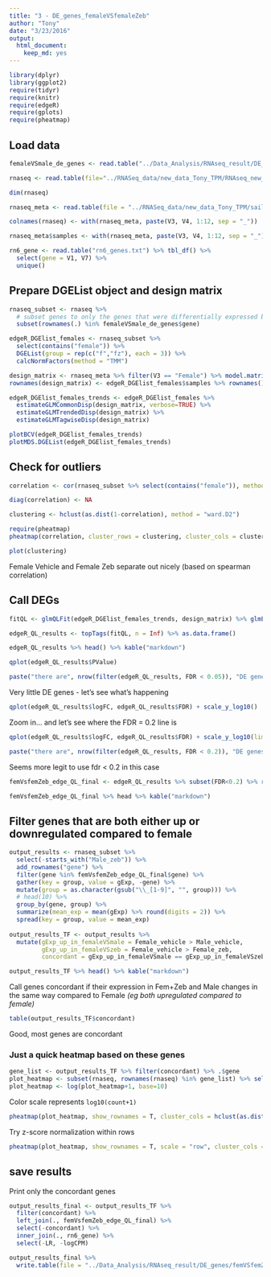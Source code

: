 ```yaml
---
title: "3 - DE_genes_femaleVSfemaleZeb"
author: "Tony"
date: "3/23/2016"
output: 
  html_document: 
    keep_md: yes
---
```


```r
library(dplyr)
library(ggplot2)
require(tidyr)
require(knitr)
require(edgeR)
require(gplots)
require(pheatmap)
```

## Load data

```r
femaleVSmale_de_genes <- read.table("../Data_Analysis/RNAseq_result/DE_genes/glmQLFit_DE_genes.tsv", header = TRUE)

rnaseq <- read.table(file="../RNASeq_data/new_data_Tony_TPM/RNAseq_new_merged_raw.txt", header = TRUE, stringsAsFactors = FALSE) 

dim(rnaseq)

rnaseq_meta <- read.table(file = "../RNASeq_data/new_data_Tony_TPM/sailfish_file_table.txt", stringsAsFactors = FALSE)

colnames(rnaseq) <- with(rnaseq_meta, paste(V3, V4, 1:12, sep = "_"))

rnaseq_meta$samples <- with(rnaseq_meta, paste(V3, V4, 1:12, sep = "_"))

rn6_gene <- read.table("rn6_genes.txt") %>% tbl_df() %>%
  select(gene = V1, V7) %>% 
  unique()
```

## Prepare DGEList object and design matrix

```r
rnaseq_subset <- rnaseq %>% 
  # subset genes to only the genes that were differentially expressed between male and female
  subset(rownames(.) %in% femaleVSmale_de_genes$gene)

edgeR_DGElist_females <- rnaseq_subset %>%
  select(contains("female")) %>%
  DGEList(group = rep(c("f","fz"), each = 3)) %>%
  calcNormFactors(method = "TMM") 

design_matrix <- rnaseq_meta %>% filter(V3 == "Female") %>% model.matrix(~V4, .)
rownames(design_matrix) <- edgeR_DGElist_females$samples %>% rownames()

edgeR_DGElist_females_trends <- edgeR_DGElist_females %>%
  estimateGLMCommonDisp(design_matrix, verbose=TRUE) %>%
  estimateGLMTrendedDisp(design_matrix) %>%
  estimateGLMTagwiseDisp(design_matrix)

plotBCV(edgeR_DGElist_females_trends)
plotMDS.DGEList(edgeR_DGElist_females_trends)
```

## Check for outliers

```r
correlation <- cor(rnaseq_subset %>% select(contains("female")), method = "spearman")

diag(correlation) <- NA

clustering <- hclust(as.dist(1-correlation), method = "ward.D2")

require(pheatmap)
pheatmap(correlation, cluster_rows = clustering, cluster_cols = clustering, display_numbers = T, color = colorRampPalette(c("#ffffb2", "#bd0026"))(9))

plot(clustering)
```

Female Vehicle and Female Zeb separate out nicely (based on spearman correlation)

## Call DEGs

```r
fitQL <- glmQLFit(edgeR_DGElist_females_trends, design_matrix) %>% glmLRT(coef = 2)

edgeR_QL_results <- topTags(fitQL, n = Inf) %>% as.data.frame()

edgeR_QL_results %>% head() %>% kable("markdown")
```

```r
qplot(edgeR_QL_results$PValue)
```

```r
paste("there are", nrow(filter(edgeR_QL_results, FDR < 0.05)), "DE genes at FDR < 0.05")
```

Very little DE genes - let's see what's happening

```r
qplot(edgeR_QL_results$logFC, edgeR_QL_results$FDR) + scale_y_log10()
```

Zoom in... and let's see where the FDR = 0.2 line is

```r
qplot(edgeR_QL_results$logFC, edgeR_QL_results$FDR) + scale_y_log10(limits = c(1e-2, 1)) + geom_hline(yintercept = 0.2)
```

```r
paste("there are", nrow(filter(edgeR_QL_results, FDR < 0.2)), "DE genes at FDR < 0.2")
```

Seems more legit to use fdr < 0.2 in this case

```r
femVsfemZeb_edge_QL_final <- edgeR_QL_results %>% subset(FDR<0.2) %>% round(3) %>% add_rownames("gene")

femVsfemZeb_edge_QL_final %>% head %>% kable("markdown")
```

## Filter genes that are both either up or downregulated compared to female

```r
output_results <- rnaseq_subset %>% 
  select(-starts_with("Male_zeb")) %>%
  add_rownames("gene") %>%
  filter(gene %in% femVsfemZeb_edge_QL_final$gene) %>%
  gather(key = group, value = gExp, -gene) %>%
  mutate(group = as.character(gsub("\\_[1-9]", "", group))) %>%
  # head(10) %>%
  group_by(gene, group) %>%
  summarize(mean_exp = mean(gExp) %>% round(digits = 2)) %>%
  spread(key = group, value = mean_exp)
  
output_results_TF <- output_results %>%
  mutate(gExp_up_in_femaleVSmale = Female_vehicle > Male_vehicle,
         gExp_up_in_femaleVSzeb = Female_vehicle > Female_zeb,
         concordant = gExp_up_in_femaleVSmale == gExp_up_in_femaleVSzeb)

output_results_TF %>% head() %>% kable("markdown")
```

Call genes concordant if their expression in Fem+Zeb and Male changes in the same way compared to Female *(eg both upregulated compared to female)*

```r
table(output_results_TF$concordant)
```

Good, most genes are concordant

### Just a quick heatmap based on these genes

```r
gene_list <- output_results_TF %>% filter(concordant) %>% .$gene
plot_heatmap <- subset(rnaseq, rownames(rnaseq) %in% gene_list) %>% select(-starts_with("male_zeb"))
plot_heatmap <- log(plot_heatmap+1, base=10)
```

Color scale represents `log10(count+1)`

```r
pheatmap(plot_heatmap, show_rownames = T, cluster_cols = hclust(as.dist(1-cor(plot_heatmap, method = "spearman")), method = "ward.D2"), clustering_method = "ward.D2")
```

Try z-score normalization within rows

```r
pheatmap(plot_heatmap, show_rownames = T, scale = "row", cluster_cols = hclust(as.dist(1-cor(plot_heatmap, method = "spearman")), method = "ward.D2"), clustering_method = "ward.D2")
```

## save results

Print only the concordant genes

```r
output_results_final <- output_results_TF %>%
  filter(concordant) %>%
  left_join(., femVsfemZeb_edge_QL_final) %>%
  select(-concordant) %>%
  inner_join(., rn6_gene) %>%
  select(-LR, -logCPM)

output_results_final %>%
  write.table(file = "../Data_Analysis/RNAseq_result/DE_genes/femVSfemZeb_glmQLFit_DE_genes.tsv", row.names = F, col.names = T, quote = F, sep = "\t")
```
